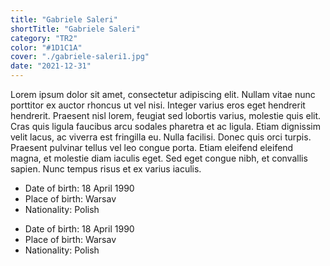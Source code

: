 ```yaml
---
title: "Gabriele Saleri"
shortTitle: "Gabriele Saleri"
category: "TR2"
color: "#1D1C1A"
cover: "./gabriele-saleri1.jpg"
date: "2021-12-31"
---
```




Lorem ipsum dolor sit amet, consectetur adipiscing elit. Nullam vitae nunc porttitor ex auctor rhoncus ut vel nisi. Integer varius eros eget hendrerit hendrerit. Praesent nisl lorem, feugiat sed lobortis varius, molestie quis elit. Cras quis ligula faucibus arcu sodales pharetra et ac ligula. Etiam dignissim velit lacus, ac viverra est fringilla eu. Nulla facilisi. Donec quis orci turpis. Praesent pulvinar tellus vel leo congue porta. Etiam eleifend eleifend magna, et molestie diam iaculis eget. Sed eget congue nibh, et convallis sapien. Nunc tempus risus et ex varius iaculis.

<div class="row">
    <div class="col p-4">
        <ul style="list-style-position: outside">
            <li>Date of birth: 18 April 1990</li>
            <li>Place of birth: Warsav</li>
            <li> Nationality: Polish</li>
        </ul>
    </div>
    <div class="col p-4">
        <ul>
            <li>Date of birth: 18 April 1990</li>
            <li>Place of birth: Warsav</li>
            <li> Nationality: Polish</li>
        </ul>
    </div>
  </div>